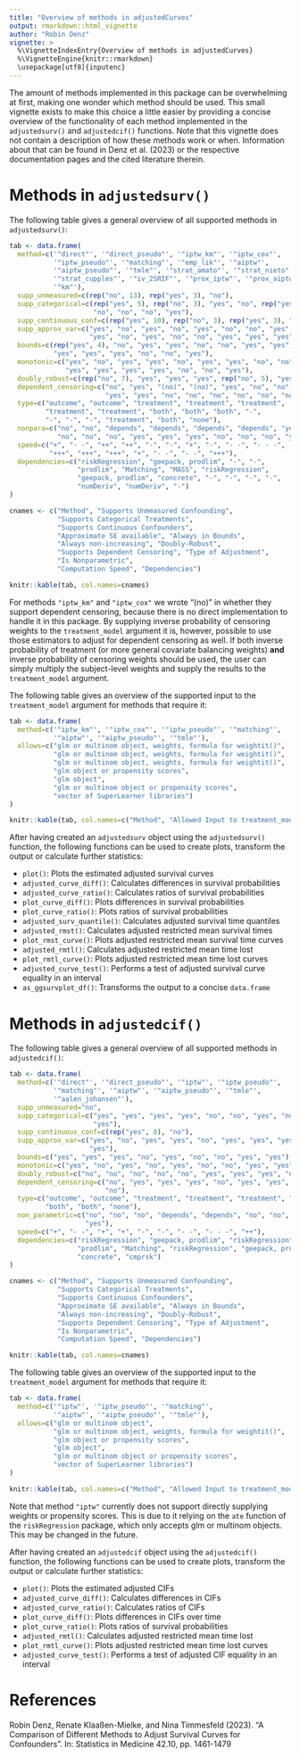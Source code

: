 ```yaml
---
title: "Overview of methods in adjustedCurves"
output: rmarkdown::html_vignette
author: "Robin Denz"
vignette: >
  %\VignetteIndexEntry{Overview of methods in adjustedCurves}
  %\VignetteEngine{knitr::rmarkdown}
  \usepackage[utf8]{inputenc}
---
```


The amount of methods implemented in this package can be overwhelming at first, making one wonder which method should be used. This small vignette exists to make this choice a little easier by providing a concise overview of the functionality of each method implemented in the `adjustedsurv()` and `adjustedcif()` functions. Note that this vignette does not contain a description of how these methods work or when. Information about that can be found in Denz et al. (2023) or the respective documentation pages and the cited literature therein.

# Methods in `adjustedsurv()`

The following table gives a general overview of all supported methods in `adjustedsurv()`:

```r
tab <- data.frame(
  method=c('"direct"', '"direct_pseudo"', '"iptw_km"', '"iptw_cox"',
           '"iptw_pseudo"', '"matching"', '"emp_lik"', '"aiptw"',
           '"aiptw_pseudo"', '"tmle"', '"strat_amato"', '"strat_nieto"',
           '"strat_cupples"', '"iv_2SRIF"', '"prox_iptw"', '"prox_aiptw"',
           '"km"'),
  supp_unmeasured=c(rep("no", 13), rep("yes", 3), "no"),
  supp_categorical=c(rep("yes", 5), rep("no", 3), "yes", "no", rep("yes", 3),
                     "no", "no", "no", "yes"),
  supp_continuous_conf=c(rep("yes", 10), rep("no", 3), rep("yes", 3), "no"),
  supp_approx_var=c("yes", "no", "yes", "no", "yes", "no", "no", "yes", "yes",
                    "yes", "no", "yes", "no", "no", "yes", "yes", "yes"),
  bounds=c(rep("yes", 4), "no", "yes", "yes", "no", "no", "yes", "yes",
           "yes", "yes", "yes", "no", "no", "yes"),
  monotonic=c("yes", "no", "yes", "yes", "no", "yes", "yes", "no", "no", "yes",
              "yes", "yes", "yes", "yes", "no", "no", "yes"),
  doubly_robust=c(rep("no", 7), "yes", "yes", "yes", rep("no", 5), "yes", "no"),
  dependent_censoring=c("no", "yes", "(no)", "(no)", "yes", "no", "no", "yes",
                        "yes", "yes", "no", "no", "no", "no", "no", "no", "no"),
  type=c("outcome", "outcome", "treatment", "treatment", "treatment",
         "treatment", "treatment", "both", "both", "both", "-",
         "-", "-", "-", "treatment", "both", "none"),
  nonpara=c("no", "no", "depends", "depends", "depends", "depends", "yes",
            "no", "no", "no", "yes", "yes", "yes", "no", "no", "no", "yes"),
  speed=c("+", "- -", "++", "++", "-", "-", "+", "-", "- -", "- - -",
          "+++", "+++", "+++", "+", "- -", "- -", "+++"),
  dependencies=c("riskRegression", "geepack, prodlim", "-", "-",
                 "prodlim", "Matching", "MASS", "riskRegression",
                 "geepack, prodlim", "concrete", "-", "-", "-", "-",
                 "numDeriv", "numDeriv", "-")
)

cnames <- c("Method", "Supports Unmeasured Confounding",
            "Supports Categorical Treatments",
            "Supports Continuous Confounders",
            "Approximate SE available", "Always in Bounds",
            "Always non-increasing", "Doubly-Robust",
            "Supports Dependent Censoring", "Type of Adjustment",
            "Is Nonparametric",
            "Computation Speed", "Dependencies")

knitr::kable(tab, col.names=cnames)
```

For methods `"iptw_km"` and `"iptw_cox"` we wrote "(no)" in whether they support dependent censoring, because there is no direct implementation to handle it in this package. By supplying inverse probability of censoring weights to the `treatment_model` argument it is, however, possible to use those estimators to adjust for dependent censoring as well. If both inverse probability of treatment (or more general covariate balancing weights) **and** inverse probability of censoring weights should be used, the user can simply multiply the subject-level weights and supply the results to the `treatment_model` argument.

The following table gives an overview of the supported input to the `treatment_model` argument for methods that require it:

```r
tab <- data.frame(
  method=c('"iptw_km"', '"iptw_cox"', '"iptw_pseudo"', '"matching"',
           '"aiptw"', '"aiptw_pseudo"', '"tmle"'),
  allows=c("glm or multinom object, weights, formula for weightit()",
           "glm or multinom object, weights, formula for weightit()",
           "glm or multinom object, weights, formula for weightit()",
           "glm object or propensity scores",
           "glm object",
           "glm or multinom object or propensity scores",
           "vector of SuperLearner libraries")
)

knitr::kable(tab, col.names=c("Method", "Allowed Input to treatment_model argument"))
```

After having created an `adjustedsurv` object using the `adjustedsurv()` function, the following functions can be used to create plots, transform the output or calculate further statistics:

* `plot()`: Plots the estimated adjusted survival curves
* `adjusted_curve_diff()`: Calculates differences in survival probabilities
* `adjusted_curve_ratio()`: Calculates ratios of survival probabilities
* `plot_curve_diff()`: Plots differences in survival probabilities
* `plot_curve_ratio()`: Plots ratios of survival probabilities
* `adjusted_surv_quantile()`: Calculates adjusted survival time quantiles
* `adjusted_rmst()`: Calculates adjusted restricted mean survival times
* `plot_rmst_curve()`: Plots adjusted restricted mean survival time curves
* `adjusted_rmtl()`: Calculates adjusted restricted mean time lost
* `plot_rmtl_curve()`: Plots adjusted restricted mean time lost curves
* `adjusted_curve_test()`: Performs a test of adjusted survival curve equality in an interval
* `as_ggsurvplot_df()`: Transforms the output to a concise `data.frame`

# Methods in `adjustedcif()`

The following table gives a general overview of all supported methods in `adjustedcif()`:

```r
tab <- data.frame(
  method=c('"direct"', '"direct_pseudo"', '"iptw"', '"iptw_pseudo"',
           '"matching"', '"aiptw"', '"aiptw_pseudo"', '"tmle"',
           '"aalen_johansen"'),
  supp_unmeasured="no",
  supp_categorical=c("yes", "yes", "yes", "yes", "no", "no", "yes", "no",
                     "yes"),
  supp_continuous_conf=c(rep("yes", 8), "no"),
  supp_approx_var=c("yes", "no", "yes", "yes", "no", "yes", "yes", "yes",
                    "yes"),
  bounds=c("yes", "yes", "yes", "no", "yes", "no", "no", "yes", "yes"),
  monotonic=c("yes", "no", "yes", "no", "yes", "no", "no", "yes", "yes"),
  doubly_robust=c("no", "no", "no", "no", "no", "yes", "yes", "yes", "no"),
  dependent_censoring=c("no", "yes", "yes", "yes", "no", "yes", "yes", "yes",
                        "no"),
  type=c("outcome", "outcome", "treatment", "treatment", "treatment", "both",
         "both", "both", "none"),
  non_parametric=c("no", "no", "no", "depends", "depends", "no", "no", "no",
                   "yes"),
  speed=c("+", "- -", "+", "+", "-", "-", "- -", "- - -", "++"),
  dependencies=c("riskRegression", "geepack, prodlim", "riskRegression",
                 "prodlim", "Matching", "riskRegression", "geepack, prodlim",
                 "concrete", "cmprsk")
)

cnames <- c("Method", "Supports Unmeasured Confounding",
            "Supports Categorical Treatments",
            "Supports Continuous Confounders",
            "Approximate SE available", "Always in Bounds",
            "Always non-increasing", "Doubly-Robust",
            "Supports Dependent Censoring", "Type of Adjustment",
            "Is Nonparametric",
            "Computation Speed", "Dependencies")

knitr::kable(tab, col.names=cnames)
```

The following table gives an overview of the supported input to the `treatment_model` argument for methods that require it:

```r
tab <- data.frame(
  method=c('"iptw"', '"iptw_pseudo"', '"matching"',
           '"aiptw"', '"aiptw_pseudo"', '"tmle"'),
  allows=c("glm or multinom object",
           "glm or multinom object, weights, formula for weightit()",
           "glm object or propensity scores",
           "glm object",
           "glm or multinom object or propensity scores",
           "vector of SuperLearner libraries")
)

knitr::kable(tab, col.names=c("Method", "Allowed Input to treatment_model argument"))
```

Note that method `"iptw"` currently does not support directly supplying weights or propensity scores. This is due to it relying on the `ate` function of the `riskRegression` package, which only accepts glm or multinom objects. This may be changed in the future.

After having created an `adjustedcif` object using the `adjustedcif()` function, the following functions can be used to create plots, transform the output or calculate further statistics:

* `plot()`: Plots the estimated adjusted CIFs
* `adjusted_curve_diff()`: Calculates differences in CIFs
* `adjusted_curve_ratio()`: Calculates ratios of CIFs
* `plot_curve_diff()`: Plots differences in CIFs over time
* `plot_curve_ratio()`: Plots ratios of survival probabilities
* `adjusted_rmtl()`: Calculates adjusted restricted mean time lost
* `plot_rmtl_curve()`: Plots adjusted restricted mean time lost curves
* `adjusted_curve_test()`: Performs a test of adjusted CIF equality in an interval

# References

Robin Denz, Renate Klaaßen-Mielke, and Nina Timmesfeld (2023). "A Comparison of Different Methods to Adjust Survival Curves for Confounders". In: Statistics in Medicine 42.10, pp. 1461-1479
